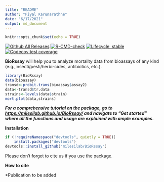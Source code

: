 ```yaml
---
title: "README"
author: "Piyal Karunarathne"
date: "6/17/2021"
output: md_document
---
```


```r
knitr::opts_chunk$set(echo = TRUE)
```

<!-- badges: start -->
[![Github All Releases](https://img.shields.io/github/downloads/milesilab/BioRssay/total.svg)]()
[![R-CMD-check](https://github.com/milesilab/BioRssay/workflows/R-CMD-check/badge.svg)](https://github.com/milesilab/BioRssay/actions)
[![Lifecycle: stable](https://img.shields.io/badge/lifecycle-stable-brightgreen.svg)](https://www.tidyverse.org/lifecycle/#stable)
[![Codecov test coverage](https://codecov.io/gh/milesilab/BioRssay/branch/master/graph/badge.svg)](https://codecov.io/gh/milesilab/BioRssay?branch=master)
<!-- badges: end -->

**BioRssay** will help you to analyze mortality data from bioassays of any kind (e.g.,insecti/pesti/herbi-cides, antibiotics, etc.).

```r
library(BioRssay)
data(bioassay)
transd<-probit.trans(bioassay$assay2)
data<-transd$tr.data
strains<-levels(data$strain)
mort.plot(data,strains)
```

***For a comprehensive tutorial on the package, go to <https://milesilab.github.io/BioRssay/> and navigate to "Get started" where all the functions and usage are explained with ample examples.***

**Installation**
```r
if (!requireNamespace("devtools", quietly = TRUE)) 
    install.packages("devtools") 
devtools::install_github("milesilab/BioRssay")

```

Please don't forget to cite us if you use the package.

**How to cite**

*Publication to be added

